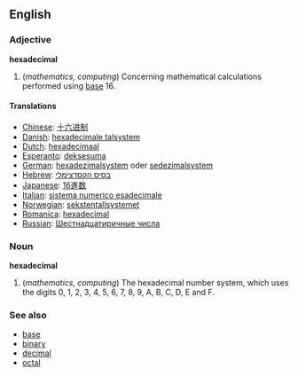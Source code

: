 ==English==
===Adjective===
'''hexadecimal'''

#(''mathematics, computing'') Concerning mathematical calculations performed using [[base]] 16.

====Translations====
* [[Chinese]]: [[十六进制]]
* [[Danish]]: [[hexadecimale talsystem]]
* [[Dutch]]: [[hexadecimaal]]
* [[Esperanto]]: [[deksesuma]]
* [[German]]: [[hexadezimalsystem]] oder [[sedezimalsystem]]
* [[Hebrew]]: [[בסיס הקסדצימלי]]
* [[Japanese]]: [[16進数]]
* [[Italian]]: [[sistema numerico esadecimale]]
* [[Norwegian]]: [[sekstentallsystemet]]
* [[Romanica]]: [[hexadecimal]]
* [[Russian]]: [[Шестнадцатиричные числа]]

===Noun===
'''hexadecimal'''

#(''mathematics, computing'') The hexadecimal number system, which uses the digits 0, 1, 2, 3, 4, 5, 6, 7, 8, 9, A, B, C, D, E and F.

===See also===
*[[base]]
*[[binary]]
*[[decimal]]
*[[octal]]